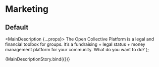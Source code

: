 
<Meta title="Marketing/MainDescription" component={MainDescription} />

# Marketing

## Default

  <MainDescription {...props}>
    The Open Collective Platform is a legal and financial toolbox for groups. It’s a fundraising + legal status + money
    management platform for your community. What do you want to do?
  </MainDescription>
);

<Story name="Default">{MainDescriptionStory.bind({})}</Story>
